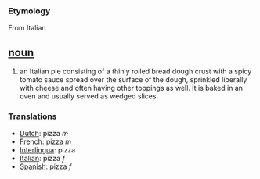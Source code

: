 === Etymology ===
From Italian

== [[noun]] ==
# an Italian pie consisting of a thinly rolled bread dough crust with a spicy tomato sauce spread over the surface of the dough, sprinkled liberally with cheese and often having other toppings as well. It is baked in an oven and usually served as wedged slices.

=== Translations ===
*[[Dutch]]: pizza ''m''
*[[French]]: pizza ''m''
*[[Interlingua]]: pizza
*[[Italian]]: pizza ''f''
*[[Spanish]]: pizza ''f''